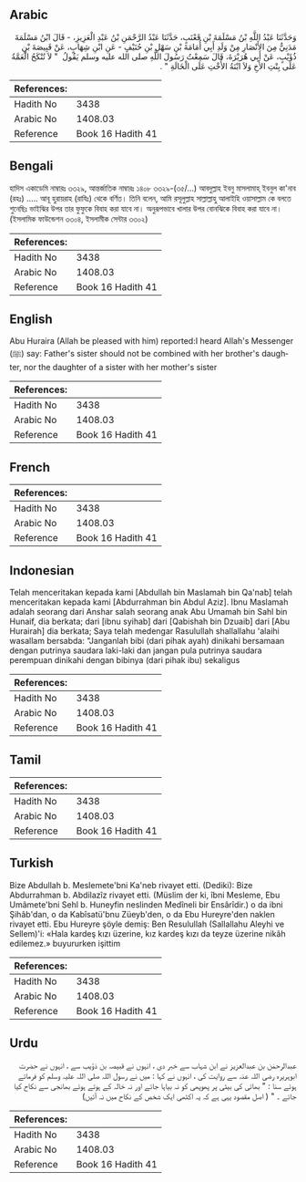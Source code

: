 ## Arabic


<div dir="rtl" lang="ar" style={{fontSize:'larger',backgroundColor:'#f8f9fa',padding:20}}>
وَحَدَّثَنَا عَبْدُ اللَّهِ بْنُ مَسْلَمَةَ بْنِ قَعْنَبٍ، حَدَّثَنَا عَبْدُ الرَّحْمَنِ بْنُ عَبْدِ الْعَزِيزِ، - قَالَ ابْنُ مَسْلَمَةَ مَدَنِيٌّ مِنَ الأَنْصَارِ مِنْ وَلَدِ أَبِي أُمَامَةَ بْنِ سَهْلِ بْنِ حُنَيْفٍ - عَنِ ابْنِ شِهَابٍ، عَنْ قَبِيصَةَ بْنِ ذُؤَيْبٍ، عَنْ أَبِي هُرَيْرَةَ، قَالَ سَمِعْتُ رَسُولَ اللَّهِ صلى الله عليه وسلم يَقُولُ ‏ "‏ لاَ تُنْكَحُ الْعَمَّةُ عَلَى بِنْتِ الأَخِ وَلاَ ابْنَةُ الأُخْتِ عَلَى الْخَالَةِ ‏"‏ ‏.‏
</div>
<div style={{backgroundColor:'#f8f9fa',padding:20, marginBottom: 10}}><table> <thead> <tr> <th>References:</th> <th></th> </tr> </thead> <tbody><tr><td>Hadith No</td><td>3438</td></tr><tr><td>Arabic No</td><td>1408.03</td></tr><tr><td>Reference</td><td>Book 16 Hadith 41</td></tr></tbody></table></div>

## Bengali


<div dir="ltr" lang="bn" style={{fontSize:'larger',backgroundColor:'#f8f9fa',padding:20}}>
হাদিস একাডেমি নাম্বারঃ ৩৩২৯, আন্তর্জাতিক নাম্বারঃ ১৪০৮ ৩৩২৯-(৩৫/...) আবদুল্লাহ ইবনু মাসলামাহ্ ইবনুল কা'নাব (রহঃ) ..... আবূ হুরায়রাহ (রাযিঃ) থেকে বর্ণিত। তিনি বলেন, আমি রসূলুল্লাহ সাল্লাল্লাহু আলাইহি ওয়াসাল্লাম কে বলতে শুনেছিঃ ভাইঝির উপর তার ফুফুকে বিবাহ করা যাবে না। অনুরূপভাবে খালার উপর বোনঝিকে বিবাহ করা যাবে না। (ইসলামিক ফাউন্ডেশন ৩৩০৪, ইসলামীক সেন্টার ৩৩০২)
</div>
<div style={{backgroundColor:'#f8f9fa',padding:20, marginBottom: 10}}><table> <thead> <tr> <th>References:</th> <th></th> </tr> </thead> <tbody><tr><td>Hadith No</td><td>3438</td></tr><tr><td>Arabic No</td><td>1408.03</td></tr><tr><td>Reference</td><td>Book 16 Hadith 41</td></tr></tbody></table></div>

## English


<div dir="ltr" lang="en" style={{fontSize:'larger',backgroundColor:'#f8f9fa',padding:20}}>
Abu Huraira (Allah be pleased with him) reported:I heard Allah's Messenger (ﷺ) say: Father's sister should not be combined with her brother's daughter, nor the daughter of a sister with her mother's sister
</div>
<div style={{backgroundColor:'#f8f9fa',padding:20, marginBottom: 10}}><table> <thead> <tr> <th>References:</th> <th></th> </tr> </thead> <tbody><tr><td>Hadith No</td><td>3438</td></tr><tr><td>Arabic No</td><td>1408.03</td></tr><tr><td>Reference</td><td>Book 16 Hadith 41</td></tr></tbody></table></div>

## French


<div dir="ltr" lang="fr" style={{fontSize:'larger',backgroundColor:'#f8f9fa',padding:20}}>

</div>
<div style={{backgroundColor:'#f8f9fa',padding:20, marginBottom: 10}}><table> <thead> <tr> <th>References:</th> <th></th> </tr> </thead> <tbody><tr><td>Hadith No</td><td>3438</td></tr><tr><td>Arabic No</td><td>1408.03</td></tr><tr><td>Reference</td><td>Book 16 Hadith 41</td></tr></tbody></table></div>

## Indonesian


<div dir="ltr" lang="id" style={{fontSize:'larger',backgroundColor:'#f8f9fa',padding:20}}>
Telah menceritakan kepada kami [Abdullah bin Maslamah bin Qa'nab] telah menceritakan kepada kami [Abdurrahman bin Abdul Aziz]. Ibnu Maslamah adalah seorang dari Anshar salah seorang anak Abu Umamah bin Sahl bin Hunaif, dia berkata; dari [ibnu syihab] dari [Qabishah bin Dzuaib] dari [Abu Hurairah] dia berkata; Saya telah medengar Rasulullah shallallahu 'alaihi wasallam bersabda: "Janganlah bibi (dari pihak ayah) dinikahi bersamaan dengan putrinya saudara laki-laki dan jangan pula putrinya saudara perempuan dinikahi dengan bibinya (dari pihak ibu) sekaligus
</div>
<div style={{backgroundColor:'#f8f9fa',padding:20, marginBottom: 10}}><table> <thead> <tr> <th>References:</th> <th></th> </tr> </thead> <tbody><tr><td>Hadith No</td><td>3438</td></tr><tr><td>Arabic No</td><td>1408.03</td></tr><tr><td>Reference</td><td>Book 16 Hadith 41</td></tr></tbody></table></div>

## Tamil


<div dir="ltr" lang="ta" style={{fontSize:'larger',backgroundColor:'#f8f9fa',padding:20}}>

</div>
<div style={{backgroundColor:'#f8f9fa',padding:20, marginBottom: 10}}><table> <thead> <tr> <th>References:</th> <th></th> </tr> </thead> <tbody><tr><td>Hadith No</td><td>3438</td></tr><tr><td>Arabic No</td><td>1408.03</td></tr><tr><td>Reference</td><td>Book 16 Hadith 41</td></tr></tbody></table></div>

## Turkish


<div dir="ltr" lang="tr" style={{fontSize:'larger',backgroundColor:'#f8f9fa',padding:20}}>
Bize Abdullah b. Meslemete'bni Ka'neb rivayet etti. (Dediki): Bize Abdurrahman b. Abdilazîz rivayet etti. (Müslim der ki, îbni Mesleme, Ebu Umâmete'bni Sehl b. Huneyfin neslinden Medîneli bir Ensârîdir.) o da ibni Şihâb'dan, o da Kabîsatü'bnu Züeyb'den, o da Ebu Hureyre'den naklen rivayet etti. Ebu Hureyre şöyle demiş: Ben Resulullah (Sallallahu Aleyhi ve Sellem)'i: «Hala kardeş kızı üzerine, kız kardeş kızı da teyze üzerine nikâh edilemez.» buyururken işittim
</div>
<div style={{backgroundColor:'#f8f9fa',padding:20, marginBottom: 10}}><table> <thead> <tr> <th>References:</th> <th></th> </tr> </thead> <tbody><tr><td>Hadith No</td><td>3438</td></tr><tr><td>Arabic No</td><td>1408.03</td></tr><tr><td>Reference</td><td>Book 16 Hadith 41</td></tr></tbody></table></div>

## Urdu


<div dir="rtl" lang="ur" style={{fontSize:'larger',backgroundColor:'#f8f9fa',padding:20}}>
عبدالرحمٰن بن عبدالعزیز نے ابن شہاب سے خبر دی ، انہوں نے قبیصہ بن ذؤیب سے ، انہوں نے حضرت ابوہریرہ رضی اللہ عنہ سے روایت کی ، انہوں نے کہا : میں نے رسول اللہ صلی اللہ علیہ وسلم کو فرماتے ہوئے سنا : " بھائی کی بیٹی پر پھوپھی کو نہ بیاہا جائے اور نہ خالہ کے ہوتے ہوئے بھانجی سے نکاح کیا جائے ۔ " ( اصل مقصود یہی ہے کہ یہ اکٹھی ایک شخص کے نکاح میں نہ آئیں)
</div>
<div style={{backgroundColor:'#f8f9fa',padding:20, marginBottom: 10}}><table> <thead> <tr> <th>References:</th> <th></th> </tr> </thead> <tbody><tr><td>Hadith No</td><td>3438</td></tr><tr><td>Arabic No</td><td>1408.03</td></tr><tr><td>Reference</td><td>Book 16 Hadith 41</td></tr></tbody></table></div>